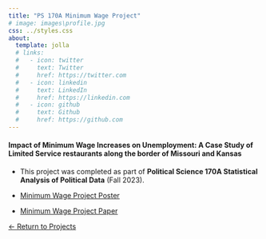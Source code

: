 ```yaml
---
title: "PS 170A Minimum Wage Project"
# image: images\profile.jpg
css: ../styles.css
about:
  template: jolla
  # links:
  #   - icon: twitter
  #     text: Twitter
  #     href: https://twitter.com
  #   - icon: linkedin
  #     text: LinkedIn
  #     href: https://linkedin.com
  #   - icon: github
  #     text: Github
  #     href: https://github.com
---
```



#### Impact of Minimum Wage Increases on Unemployment: A Case Study of Limited Service restaurants along the border of Missouri and Kansas

- This project was completed as part of **Political Science 170A Statistical Analysis of Political Data** (Fall 2023).

- [Minimum Wage Project Poster](pdfs/min_wage_poster.pdf){target="_blank"}

- [Minimum Wage Project Paper](pdfs/min_wage_project_final_paper.pdf){target="_blank"}



[← Return to Projects](index.html)